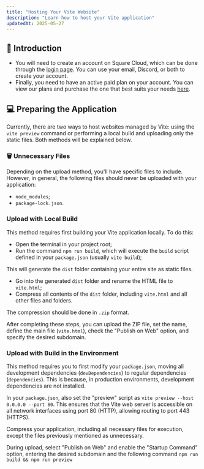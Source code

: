 ```yaml
---
title: "Hosting Your Vite Website"
description: "Learn how to host your Vite application"
updatedAt: 2025-05-27
---
```



## 🚀 Introduction

- You will need to create an account on Square Cloud, which can be done through the <a href={pages.login}>login page</a>. You can use your email, Discord, or both to create your account.
- Finally, you need to have an active paid plan on your account. You can view our plans and purchase the one that best suits your needs <a href={pages.plans}>here</a>.

## 💻 Preparing the Application

Currently, there are two ways to host websites managed by Vite: using the `vite preview` command or performing a local build and uploading only the static files. Both methods will be explained below.

### 🗑️ Unnecessary Files

Depending on the upload method, you'll have specific files to include. However, in general, the following files should never be uploaded with your application:

- `node_modules`;
- `package-lock.json`.

### Upload with Local Build

This method requires first building your Vite application locally. To do this:

- Open the terminal in your project root;
- Run the command `npm run build`, which will execute the `build` script defined in your `package.json` (usually `vite build`);

This will generate the `dist` folder containing your entire site as static files.

- Go into the generated `dist` folder and rename the HTML file to `vite.html`;
- Compress all contents of the `dist` folder, including `vite.html` and all other files and folders.

The compression should be done in `.zip` format.

After completing these steps, you can upload the ZIP file, set the name, define the main file (`vite.html`), check the "Publish on Web" option, and specify the desired subdomain.

### Upload with Build in the Environment

This method requires you to first modify your `package.json`, moving all development dependencies (`devDependencies`) to regular dependencies (`dependencies`). This is because, in production environments, development dependencies are not installed.

In your `package.json`, also set the "preview" script as `vite preview --host 0.0.0.0 --port 80`. 
This ensures that the Vite web server is accessible on all network interfaces using port 80 (HTTP), allowing routing to port 443 (HTTPS).

Compress your application, including all necessary files for execution, except the files previously mentioned as unnecessary.

During upload, select "Publish on Web" and enable the "Startup Command" option, entering the desired subdomain and the following command `npm run build && npm run preview`
